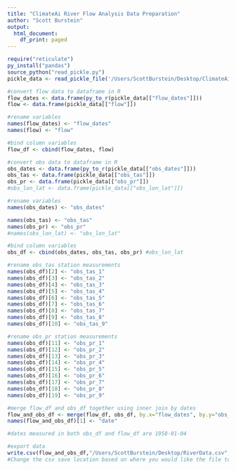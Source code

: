 ```yaml
---
title: "ClimateAi River Flow Analysis Data Preparation"
author: "Scott Burstein"
output:
  html_document:
    df_print: paged
---
```


```r
require("reticulate")
py_install("pandas")
source_python("read_pickle.py")
pickle_data <- read_pickle_file('/Users/ScottBurstein/Desktop/ClimateAi_Challenge/uke_eggedal_data_challenge (1).pkl')
```

```r

#convert flow data to dataframe in R
flow_dates <- data.frame(py_to_r(pickle_data[["flow_dates"]]))
flow <- data.frame(pickle_data[["flow"]])

#rename variables
names(flow_dates) <- "flow_dates"
names(flow) <- "flow"

#bind column variables
flow_df <- cbind(flow_dates, flow)

#convert obs data to dataframe in R
obs_dates <- data.frame(py_to_r(pickle_data[["obs_dates"]]))
obs_tas <- data.frame(pickle_data[["obs_tas"]])
obs_pr <- data.frame(pickle_data[["obs_pr"]])
#obs_lon_lat <- data.frame(pickle_data[["obs_lon_lat"]])

#rename variables
names(obs_dates) <- "obs_dates"

names(obs_tas) <- "obs_tas"
names(obs_pr) <- "obs_pr"
#names(obs_lon_lat) <- "obs_lon_lat"

#bind column variables
obs_df <- cbind(obs_dates, obs_tas, obs_pr) #obs_lon_lat

#rename obs_tas station measurements
names(obs_df)[2] <- "obs_tas_1"
names(obs_df)[3] <- "obs_tas_2"
names(obs_df)[4] <- "obs_tas_3"
names(obs_df)[5] <- "obs_tas_4"
names(obs_df)[6] <- "obs_tas_5"
names(obs_df)[7] <- "obs_tas_6"
names(obs_df)[8] <- "obs_tas_7"
names(obs_df)[9] <- "obs_tas_8"
names(obs_df)[10] <- "obs_tas_9"

#rename obs_pr station measurements
names(obs_df)[11] <- "obs_pr_1"
names(obs_df)[12] <- "obs_pr_2"
names(obs_df)[13] <- "obs_pr_3"
names(obs_df)[14] <- "obs_pr_4"
names(obs_df)[15] <- "obs_pr_5"
names(obs_df)[16] <- "obs_pr_6"
names(obs_df)[17] <- "obs_pr_7"
names(obs_df)[18] <- "obs_pr_8"
names(obs_df)[19] <- "obs_pr_9"
```

```r
#merge flow_df and obs_df together using inner join by dates
flow_and_obs_df <- merge(flow_df, obs_df, by.x="flow_dates", by.y="obs_dates")
names(flow_and_obs_df)[1] <- "date"

#dates measured in both obs_df and flow_df are 1958-01-04

#export data
write.csv(flow_and_obs_df,"/Users/ScottBurstein/Desktop/RiverData.csv", row.names = FALSE)
#Change the csv save location based on where you would like the file to be saved
```

